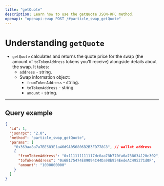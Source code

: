 ```yaml
---
title: "getQuote"
description: Learn how to use the getQuote JSON-RPC method.
openapi: "openapi-swap POST /#particle_swap_getQuote"
---
```

# Understanding `getQuote`

- `getQuote` calculates and returns the quote price for the swap (the amount of `toTokenAddress` tokens you'll receive) alongside details about the swap. It takes:
  - `address` - string.
  - Swap information object:
    - `fromTokenAddress` - string.
    - `toTokenAddress` - string.
    - `amount` - string.

***

## Query example

```json JSON
{
  "id": 1,
  "jsonrpc": "2.0",
  "method": "particle_swap_getQuote",
  "params": [
    "0x369aa8a7a7BE683E1a46d9A056806B2B3FD778C8", // wallet address
    {
      "fromTokenAddress": "0x111111111117dc0aa78b770fa6a738034120c302",
      "toTokenAddress": "0x6B175474E89094C44Da98b954EedeAC495271d0F",
      "amount": "1000000000"
    }
  ]
}
```